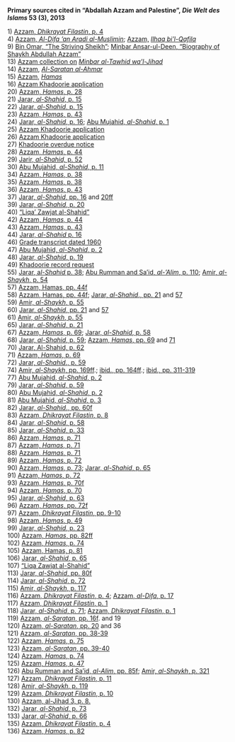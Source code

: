 **Primary sources cited in “Abdallah Azzam and Palestine”, *Die Welt des Islams* 53 (3), 2013** 

1) [Azzam, *Dhikrayat Filastin*, p. 4](https://drive.google.com/file/d/0B2rR3ZuTtMGIRmNrOGZDX2oxZGM/edit?usp=sharing)  
4) [Azzam, *Al-Difa ‘an Aradi al-Muslimin*](https://drive.google.com/file/d/0B2rR3ZuTtMGISWdrTTJxM1dTd0U/edit?usp=sharing); [Azzam,](https://drive.google.com/file/d/0B2rR3ZuTtMGISWdrTTJxM1dTd0U/edit?usp=sharing) *[Ilhaq bi’l-Qafila](https://drive.google.com/file/d/0B2rR3ZuTtMGISWdrTTJxM1dTd0U/edit?usp=sharing)  
*9) [Bin Omar, “The Striving Sheikh”](https://drive.google.com/file/d/0B2rR3ZuTtMGIcUg4RTdHNG5fSjA/edit?usp=sharing); [Minbar Ansar-ul-Deen, “Biography of Shaykh Abdullah Azzam”](https://drive.google.com/file/d/0B2rR3ZuTtMGIYjYzTFhIV0dOb00/edit?usp=sharing)  
13) [Azzam collection on](https://drive.google.com/file/d/0B2rR3ZuTtMGIS3pZUFBYMXBhc2M/edit?usp=sharing) *[Minbar al-Tawhid wa’l-Jihad](https://drive.google.com/file/d/0B2rR3ZuTtMGIS3pZUFBYMXBhc2M/edit?usp=sharing)  
*14) [Azzam,](https://drive.google.com/file/d/0B2rR3ZuTtMGIMDVQN0JWOTlzODA/edit?usp=sharing) *[Al-Saratan al-Ahmar](https://drive.google.com/file/d/0B2rR3ZuTtMGIMDVQN0JWOTlzODA/edit?usp=sharing)  
*15) [Azzam,](https://drive.google.com/file/d/0B2rR3ZuTtMGId0VUbTdwZTM0NmM/edit?usp=sharing) *[Hamas](https://drive.google.com/file/d/0B2rR3ZuTtMGId0VUbTdwZTM0NmM/edit?usp=sharing)  
*16) [Azzam Khadoorie application](https://drive.google.com/file/d/0B2rR3ZuTtMGISV91U0h1UWVzY2M/edit?usp=sharing)  
20) [Azzam, *Hamas*, p. 28](https://drive.google.com/file/d/0B2rR3ZuTtMGIc0Jia0JQU0I2d0E/edit?usp=sharing)  
21) [Jarar, *al-Shahid*, p. 15](https://drive.google.com/file/d/0B2rR3ZuTtMGIVmNmU3ltbjlIbEk/edit?usp=sharing)  
22) [Jarar, *al-Shahid*, p. 15](https://drive.google.com/file/d/0B2rR3ZuTtMGIOHVFRjhKM3NSUm8/edit?usp=sharing)  
23) [Azzam, *Hamas*, p. 43](https://drive.google.com/file/d/0B2rR3ZuTtMGIWUlSeWR4ZjZwSzQ/edit?usp=sharing)  
24) [Jarar, *al-Shahid*, p. 16](https://drive.google.com/file/d/0B2rR3ZuTtMGIaEFFMHotSV9aWU0/edit?usp=sharing); [Abu Mujahid, *al-Shahid*, p. 1](https://drive.google.com/file/d/0B2rR3ZuTtMGIWkxJbWMzU3VaYkE/edit?usp=sharing)  
25) [Azzam Khadoorie application](https://drive.google.com/file/d/0B2rR3ZuTtMGIeHdheWhBanBKMFk/edit?usp=sharing)  
26) [Azzam Khadoorie application](https://drive.google.com/file/d/0B2rR3ZuTtMGIaElJTUxXc25GQzA/edit?usp=sharing)  
27) [Khadoorie overdue notice](https://drive.google.com/file/d/0B2rR3ZuTtMGIV016Y2pzMWk5ckk/edit?usp=sharing)  
28) [Azzam, *Hamas*, p. 44](https://drive.google.com/file/d/0B2rR3ZuTtMGINkJ3dzF4WVoxb2M/edit?usp=sharing)  
29) [Jarir, *al-Shahid,* p. 52](https://drive.google.com/file/d/0B2rR3ZuTtMGIX3lkWnVwS1VRZmc/edit?usp=sharing)  
30) [Abu Mujahid, *al-Shahid,* p. 11](https://drive.google.com/file/d/0B2rR3ZuTtMGITFE1NktFQkFjYm8/edit?usp=sharing)  
34) [Azzam, *Hamas*, p. 38](https://drive.google.com/file/d/0B2rR3ZuTtMGIekhJa2ROUVhwa2c/edit?usp=sharing)  
35) [Azzam, *Hamas*, p. 38](https://drive.google.com/file/d/0B2rR3ZuTtMGIaEdiMlRQelF3b28/edit?usp=sharing)  
36) [Azzam, *Hamas*, p. 43](https://drive.google.com/file/d/0B2rR3ZuTtMGIYlN1NENQc19TS00/edit?usp=sharing)  
37) [Jarar, *al-Shahid*, pp. 16](https://drive.google.com/file/d/0B2rR3ZuTtMGILVgzT1JMN2FyWmc/edit?usp=sharing) and [20ff](https://drive.google.com/file/d/0B2rR3ZuTtMGIZG5rNzNrLVNLMTQ/edit?usp=sharing)  
39) [Jarar, *al-Shahid*, p. 20](https://drive.google.com/file/d/0B2rR3ZuTtMGIVTRWellxazNpSjg/edit?usp=sharing)  
40) [“Liqa’ Zawjat al-Shahid”](https://drive.google.com/file/d/0B2rR3ZuTtMGISndMX3p4b3p0TGc/edit?usp=sharing)  
42) [Azzam, *Hamas,* p. 44](https://drive.google.com/file/d/0B2rR3ZuTtMGIbjlMOWszUkxSVTA/edit?usp=sharing)  
43) [Azzam, *Hamas,* p. 43](https://drive.google.com/file/d/0B2rR3ZuTtMGIb19zRjZlUUE4N3M/edit?usp=sharing)  
44) [Jarar, *al-Shahid* p. 16](https://drive.google.com/file/d/0B2rR3ZuTtMGIZ3ZWekRVNUhoUjA/edit?usp=sharing)  
46) [Grade transcript dated 1960](https://drive.google.com/file/d/0B2rR3ZuTtMGIUTEzUmlKTVQyWkk/edit?usp=sharing)  
47) [Abu Mujahid, *al-Shahid*, p. 2](https://drive.google.com/file/d/0B2rR3ZuTtMGISmJRcVZYd2N2Ykk/edit?usp=sharing)  
48) [Jarar, *al-Shahid*, p. 19](https://drive.google.com/file/d/0B2rR3ZuTtMGIODBDbVRjaU9qUkU/edit?usp=sharing)  
49) [Khadoorie record request](https://drive.google.com/file/d/0B2rR3ZuTtMGIYm9RdEVOMVYzX00/edit?usp=sharing)   
55) [Jarar, a*l-Shahid* p. 38](https://drive.google.com/file/d/0B2rR3ZuTtMGId3NlcWVLWDRqYzQ/edit?usp=sharing); [Abu Rumman and Sa’id, *al-‘Alim*, p. 110](https://drive.google.com/file/d/0B2rR3ZuTtMGIWE5ldEZQbF9makk/edit?usp=sharing); [Amir, *al-Shaykh*, p. 54](https://drive.google.com/file/d/0B2rR3ZuTtMGIdGNFX2k2VzBaMjA/edit?usp=sharing)  
57) [Azzam, Hamas, pp. 44f](https://drive.google.com/file/d/0B2rR3ZuTtMGIRjZGVktTaGxqLWc/edit?usp=sharing)  
58) [Azzam, Hamas, pp. 44f](https://drive.google.com/file/d/0B2rR3ZuTtMGIUVNqRTA5NHk1NXc/edit?usp=sharing); [Jarar, *al-Shahid*., pp. 21](https://drive.google.com/file/d/0B2rR3ZuTtMGIdWsxT0FXN3NSZTQ/edit?usp=sharing) and [57](https://drive.google.com/file/d/0B2rR3ZuTtMGIdVVwSnlqZ3NVelk/edit?usp=sharing)  
59) [Amir, *al-Shaykh*, p. 55](https://drive.google.com/file/d/0B2rR3ZuTtMGIcFczc0g0aXVSR0k/edit?usp=sharing)  
60) [Jarar, *al-Shahid*, pp. 21](https://drive.google.com/file/d/0B2rR3ZuTtMGIOUhaVnl3TjZLTmc/edit?usp=sharing) and [57](https://drive.google.com/file/d/0B2rR3ZuTtMGIVGpRdVdla0NYMFU/edit?usp=sharing)  
61) [Amir, *al-Shaykh*, p. 55](https://drive.google.com/file/d/0B2rR3ZuTtMGITUF3bUhUX1U1UFU/edit?usp=sharing)  
65) [Jarar, *al-Shahid*, p. 21](https://drive.google.com/file/d/0B2rR3ZuTtMGIZzhaVHBrcFhQRG8/edit?usp=sharing)  
67) [Azzam, *Hamas*, p. 69](https://drive.google.com/file/d/0B2rR3ZuTtMGISUZveERwakJqV1k/edit?usp=sharing); [Jarar, *al-Shahid*, p. 58](https://drive.google.com/file/d/0B2rR3ZuTtMGIaEFlaVNIc0dtT2c/edit?usp=sharing)  
68) [Jarar, *al-Shahid*, p. 59](https://drive.google.com/file/d/0B2rR3ZuTtMGIUWU0OGZQRXVyMTQ/edit?usp=sharing); [Azzam, *Hamas*, pp. 69](https://drive.google.com/file/d/0B2rR3ZuTtMGIQndFNlZFZGJ1NUU/edit?usp=sharing) and [71](https://drive.google.com/file/d/0B2rR3ZuTtMGIYXZqNXRTWWtkbDA/edit?usp=sharing)  
70) [Jarar, Al-Shahid, p. 62](https://drive.google.com/file/d/0B2rR3ZuTtMGIWVJBem1DRndBTHM/edit?usp=sharing)  
71) [Azzam, *Hamas*, p. 69](https://drive.google.com/file/d/0B2rR3ZuTtMGIOTFma0NTLXNzV1E/edit?usp=sharing)  
72) [Jarar, *al-Shahid*., p. 59](https://drive.google.com/file/d/0B2rR3ZuTtMGIOFo0b2ZyOUpnTUU/edit?usp=sharing)  
74) [Amir, *al-Shaykh*, pp. 169ff](https://drive.google.com/file/d/0B2rR3ZuTtMGIOUs2YmpHX0xJNEU/edit?usp=sharing).; [ibid., pp. 164ff](https://drive.google.com/file/d/0B2rR3ZuTtMGIRlFFN0J3Q1k0a1U/edit?usp=sharing).; [ibid., pp. 311-319](https://drive.google.com/file/d/0B2rR3ZuTtMGIU1VGQkpHTjRNQU0/edit?usp=sharing)  
77) [Abu Mujahid, *al-Shahid*, p. 2](https://drive.google.com/file/d/0B2rR3ZuTtMGIeGhudGVYVHJwdWc/edit?usp=sharing)  
79) [Jarar, *al-Shahid*, p. 59](https://drive.google.com/file/d/0B2rR3ZuTtMGIM0E1dGwzanU3WnM/edit?usp=sharing)  
80) [Abu Mujahid, *al-Shahid*, p. 2](https://drive.google.com/file/d/0B2rR3ZuTtMGIbjlycjV4djhoZ2c/edit?usp=sharing)  
81) [Abu Mujahid, *al-Shahid*, p. 3](https://drive.google.com/file/d/0B2rR3ZuTtMGIZ25pYnRJWkdKUkk/edit?usp=sharing)  
82) [Jarar, *al-Shahid*., pp. 60f](https://drive.google.com/file/d/0B2rR3ZuTtMGIQ1hFWmpjclNlaVk/edit?usp=sharing)  
83) [Azzam, *Dhikrayat Filastin*, p. 8](https://drive.google.com/file/d/0B2rR3ZuTtMGIZFMyMDhlQW1LYms/edit?usp=sharing)  
84) [Jarar, *al-Shahid*, p. 58](https://drive.google.com/file/d/0B2rR3ZuTtMGIdkZnWlhKUHk1ZVE/edit?usp=sharing)  
85) [Jarar, *al-Shahid*, p. 33](https://drive.google.com/file/d/0B2rR3ZuTtMGIMlRtT1JFU0dZYVk/edit?usp=sharing)  
86) [Azzam, *Hamas*, p. 71](https://drive.google.com/file/d/0B2rR3ZuTtMGIRFRoalRuWXZadzQ/edit?usp=sharing)  
87) [Azzam, *Hamas*, p. 71](https://drive.google.com/file/d/0B2rR3ZuTtMGIaF9mNnJnaldmd2M/edit?usp=sharing)  
88) [Azzam, *Hamas*, p. 71](https://drive.google.com/file/d/0B2rR3ZuTtMGIaUo0Q1BWYTZpM1E/edit?usp=sharing)  
89) [Azzam, *Hamas*, p. 72](https://drive.google.com/file/d/0B2rR3ZuTtMGIWmJrYzNJN1VhTWs/edit?usp=sharing)  
90) [Azzam, *Hamas*, p. 73](https://drive.google.com/file/d/0B2rR3ZuTtMGIZUtHMl93UElrU0U/edit?usp=sharing); [Jarar, *al-Shahid*, p. 65](https://drive.google.com/file/d/0B2rR3ZuTtMGING96eU1WUTd1T2s/edit?usp=sharing)  
91) [Azzam, *Hamas*, p. 72](https://drive.google.com/file/d/0B2rR3ZuTtMGIQ1JnSllpejYyZjQ/edit?usp=sharing)  
93) [Azzam, *Hamas*, p. 70f](https://drive.google.com/file/d/0B2rR3ZuTtMGISnhxenFqODY4bHc/edit?usp=sharing)  
94) [Azzam, *Hamas*, p. 70](https://drive.google.com/file/d/0B2rR3ZuTtMGIZVRMOXZ3Q0ZXVFU/edit?usp=sharing)  
95) [Jarar, *al-Shahid*, p. 63](https://drive.google.com/file/d/0B2rR3ZuTtMGIZlFjN1ktREl0azQ/edit?usp=sharing)  
96) [Azzam, *Hamas*, pp. 72f](https://drive.google.com/file/d/0B2rR3ZuTtMGIbUUycUYtdjlxcEk/edit?usp=sharing)  
97) [Azzam, *Dhikrayat Filastin*, pp. 9-10](https://drive.google.com/file/d/0B2rR3ZuTtMGIdlhvTlo1SkhsaGc/edit?usp=sharing)  
98) [Azzam, *Hamas*, p. 49](https://drive.google.com/file/d/0B2rR3ZuTtMGIWEVHZ3JJZTAwb0U/edit?usp=sharing)  
99) [Jarar, *al-Shahid*, p. 23](https://drive.google.com/file/d/0B2rR3ZuTtMGIMDJiRVFNLXhjNk0/edit?usp=sharing)  
100) [Azzam, *Hamas*, pp. 82ff](https://drive.google.com/file/d/0B2rR3ZuTtMGIeFRzSEhFMmFOSzA/edit?usp=sharing)  
102) [Azzam, *Hamas*, p. 74](https://drive.google.com/file/d/0B2rR3ZuTtMGIaGlfT1kxQWVEaUE/edit?usp=sharing)  
105) [Azzam, Hamas, p. 81](https://drive.google.com/file/d/0B2rR3ZuTtMGIdm5JSWVaVVpsUUE/edit?usp=sharing)  
106) [Jarar, *al-Shahid*, p. 65](https://drive.google.com/file/d/0B2rR3ZuTtMGId1psLXlERWJhQWc/edit?usp=sharing)  
107) [“Liqa Zawjat al-Shahid”](https://drive.google.com/file/d/0B2rR3ZuTtMGINEFWRXNfaFR3M28/edit?usp=sharing)  
113) [Jarar, *al-Shahid*, pp. 80f](https://drive.google.com/file/d/0B2rR3ZuTtMGIaElWTVVJMG02cms/edit?usp=sharing)  
114) [Jarar, *al-Shahid*, p. 72](https://drive.google.com/file/d/0B2rR3ZuTtMGIUlBIUG8xTnhiWWs/edit?usp=sharing)  
115) [Amir, *al-Shaykh*, p. 117](https://drive.google.com/file/d/0B2rR3ZuTtMGIMVdVU2lndVYweFE/edit?usp=sharing)  
116) [Azzam, *Dhikrayat Filastin*, p. 4](https://drive.google.com/file/d/0B2rR3ZuTtMGISFRFdkZoZ3Z0ZEU/edit?usp=sharing); [Azzam, *al-Difa*, p. 17](https://drive.google.com/file/d/0B2rR3ZuTtMGIeV9KeVNUNTRmYjQ/edit?usp=sharing)  
117) [Azzam, *Dhikrayat Filastin*, p. 1](https://drive.google.com/file/d/0B2rR3ZuTtMGIWHN1ZlIwNG15Uk0/edit?usp=sharing)  
118) [Jarar, *al-Shahid*, p. 71](https://drive.google.com/file/d/0B2rR3ZuTtMGIMXZGM0N2eHkyNWc/edit?usp=sharing); [Azzam, *Dhikrayat Filastin*, p. 1](https://drive.google.com/file/d/0B2rR3ZuTtMGIU3ZsRGFzQlN2enM/edit?usp=sharing)  
119) [Azzam, *al-Saratan*, pp. 16f](https://drive.google.com/file/d/0B2rR3ZuTtMGIUk43UVNqZTBNMm8/edit?usp=sharing). and 19  
120) [Azzam, *al-Saratan*, pp. 20](https://drive.google.com/file/d/0B2rR3ZuTtMGIejljdTNmN3hGWmM/edit?usp=sharing) and 36  
121) [Azzam, *al-Saratan*, pp. 38-39](https://drive.google.com/file/d/0B2rR3ZuTtMGIOTgwaUgtMW5OejA/edit?usp=sharing)  
122) [Azzam, *Hamas*, p. 75](https://drive.google.com/file/d/0B2rR3ZuTtMGISjdrcFgzd0pVV0U/edit?usp=sharing)  
123) [Azzam, *al-Saratan*, pp. 39-40](https://drive.google.com/file/d/0B2rR3ZuTtMGIaWowVlgwaWJ6ajA/edit?usp=sharing)  
124) [Azzam, *Hamas*, p. 74](https://drive.google.com/file/d/0B2rR3ZuTtMGIQTJDNjFlT0ZIMkU/edit?usp=sharing)  
125) [Azzam, *Hamas*, p. 47](https://drive.google.com/file/d/0B2rR3ZuTtMGIQTJDNjFlT0ZIMkU/edit?usp=sharing)  
126) [Abu Rumman and Sa’id, *al-Alim*, pp. 85f](https://drive.google.com/file/d/0B2rR3ZuTtMGIUFRhUjNOenBaVWM/edit?usp=sharing); [Amir, *al-Shaykh*, p. 321](https://drive.google.com/file/d/0B2rR3ZuTtMGIYjBWSl9WU0twM0E/edit?usp=sharing)  
127) [Azzam, *Dhikrayat Filastin*, p. 11](https://drive.google.com/file/d/0B2rR3ZuTtMGIdmg3Vk1XelZrU0U/edit?usp=sharing)  
128) [Amir, *al-Shaykh*, p. 119](https://drive.google.com/file/d/0B2rR3ZuTtMGIVUFPU0xkdks2Zlk/edit?usp=sharing)  
129) [Azzam, *Dhikrayat Filastin*, p. 10](https://drive.google.com/file/d/0B2rR3ZuTtMGIVUFPU0xkdks2Zlk/edit?usp=sharing)  
130) [Azzam, al-Jihad 3, p. 8.](https://drive.google.com/file/d/0B2rR3ZuTtMGIeUFpU2NPM1dCNkU/edit?usp=sharing)  
132) [Jarar, *al-Shahid*, p. 73](https://drive.google.com/file/d/0B2rR3ZuTtMGIdWwxQzdPQVVvWms/edit?usp=sharing)  
133) [Jarar, *al-Shahid*, p. 66](https://drive.google.com/file/d/0B2rR3ZuTtMGIQ0NRdGdEZmc1bHc/edit?usp=sharing)  
135) [Azzam, *Dhikrayat Filastin*, p. 4](https://drive.google.com/file/d/0B2rR3ZuTtMGIekN6aFRqdTVfRFU/edit?usp=sharing)  
136) [Azzam, *Hamas*, p. 82](https://drive.google.com/file/d/0B2rR3ZuTtMGIWEZseTlxWUh3cTA/edit?usp=sharing)
